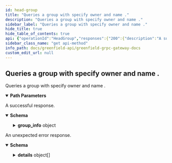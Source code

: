 ```yaml
---
id: head-group
title: "Queries a group with specify owner and name ."
description: "Queries a group with specify owner and name ."
sidebar_label: "Queries a group with specify owner and name ."
hide_title: true
hide_table_of_contents: true
api: {"operationId":"HeadGroup","responses":{"200":{"description":"A successful response.","content":{"*/*":{"schema":{"type":"object","properties":{"group_info":{"type":"object","properties":{"owner":{"type":"string","description":"owner is the owner of the group. It can not changed once it created."},"group_name":{"type":"string","description":"group_name is the name of group which is unique under an account."},"source_type":{"title":"source_type","type":"string","enum":["SOURCE_TYPE_ORIGIN","SOURCE_TYPE_BSC_CROSS_CHAIN","SOURCE_TYPE_MIRROR_PENDING"],"default":"SOURCE_TYPE_ORIGIN"},"id":{"type":"string","title":"id is the unique identifier of group"},"extra":{"type":"string","title":"extra is used to store extra info for the group"}}}}}}}},"default":{"description":"An unexpected error response.","content":{"*/*":{"schema":{"type":"object","properties":{"error":{"type":"string"},"code":{"type":"integer","format":"int32"},"message":{"type":"string"},"details":{"type":"array","items":{"type":"object","properties":{"type_url":{"type":"string"},"value":{"type":"string","format":"byte"}}}}}}}}}},"parameters":[{"name":"group_owner","in":"path","required":true,"schema":{"type":"string"}},{"name":"group_name","in":"path","required":true,"schema":{"type":"string"}}],"tags":["Query"],"description":"Queries a group with specify owner and name .","method":"get","path":"/greenfield/storage/head_group/{group_owner}/{group_name}","servers":[{"url":"https://gnfd-testnet-fullnode-tendermint-us.bnbchain.org"}],"info":{"title":"Greenfield - gRPC Gateway docs","description":"A REST interface for state queries","version":"1.0.0"},"postman":{"name":"Queries a group with specify owner and name .","description":{"type":"text/plain"},"url":{"path":["greenfield","storage","head_group",":group_owner",":group_name"],"host":["{{baseUrl}}"],"query":[],"variable":[{"disabled":false,"description":{"content":"(Required) ","type":"text/plain"},"type":"any","value":"","key":"group_owner"},{"disabled":false,"description":{"content":"(Required) ","type":"text/plain"},"type":"any","value":"","key":"group_name"}]},"header":[{"key":"Accept","value":"*/*"}],"method":"GET"}}
sidebar_class_name: "get api-method"
info_path: docs/greenfield-api/greenfield-grpc-gateway-docs
custom_edit_url: null
---
```



## Queries a group with specify owner and name .



Queries a group with specify owner and name .

<details style={{"marginBottom":"1rem"}} data-collapsed={false} open={true}><summary style={{}}><strong>Path Parameters</strong></summary><div><ul><ParamsItem className={"paramsItem"} param={{"name":"group_owner","in":"path","required":true,"schema":{"type":"string"}}}></ParamsItem><ParamsItem className={"paramsItem"} param={{"name":"group_name","in":"path","required":true,"schema":{"type":"string"}}}></ParamsItem></ul></div></details><div><ApiTabs><TabItem label={"200"} value={"200"}><div>

A successful response.

</div><div><MimeTabs schemaType={"response"}><TabItem label={"*/*"} value={"*/*"}><SchemaTabs><TabItem label={"Schema"} value={"Schema"}><details style={{}} data-collapsed={false} open={true}><summary style={{"textAlign":"left"}}><strong>Schema</strong></summary><div style={{"textAlign":"left","marginLeft":"1rem"}}></div><ul style={{"marginLeft":"1rem"}}><SchemaItem collapsible={true} className={"schemaItem"}><details style={{}}><summary style={{}}><strong>group_info</strong><span style={{"opacity":"0.6"}}> object</span></summary><div style={{"marginLeft":"1rem"}}><SchemaItem collapsible={false} name={"owner"} required={false} schemaName={"string"} qualifierMessage={undefined} schema={{"type":"string","description":"owner is the owner of the group. It can not changed once it created."}}></SchemaItem><SchemaItem collapsible={false} name={"group_name"} required={false} schemaName={"string"} qualifierMessage={undefined} schema={{"type":"string","description":"group_name is the name of group which is unique under an account."}}></SchemaItem><SchemaItem collapsible={false} name={"source_type"} required={false} schemaName={"source_type"} qualifierMessage={"**Possible values:** [`SOURCE_TYPE_ORIGIN`, `SOURCE_TYPE_BSC_CROSS_CHAIN`, `SOURCE_TYPE_MIRROR_PENDING`]"} schema={{"title":"source_type","type":"string","enum":["SOURCE_TYPE_ORIGIN","SOURCE_TYPE_BSC_CROSS_CHAIN","SOURCE_TYPE_MIRROR_PENDING"],"default":"SOURCE_TYPE_ORIGIN"}}></SchemaItem><SchemaItem collapsible={false} name={"id"} required={false} schemaName={"id is the unique identifier of group"} qualifierMessage={undefined} schema={{"type":"string","title":"id is the unique identifier of group"}}></SchemaItem><SchemaItem collapsible={false} name={"extra"} required={false} schemaName={"extra is used to store extra info for the group"} qualifierMessage={undefined} schema={{"type":"string","title":"extra is used to store extra info for the group"}}></SchemaItem></div></details></SchemaItem></ul></details></TabItem><TabItem label={"Example (from schema)"} value={"Example (from schema)"}><ResponseSamples responseExample={"{\n  \"group_info\": {\n    \"owner\": \"string\",\n    \"group_name\": \"string\",\n    \"source_type\": \"SOURCE_TYPE_ORIGIN\",\n    \"id\": \"string\",\n    \"extra\": \"string\"\n  }\n}"} language={"json"}></ResponseSamples></TabItem></SchemaTabs></TabItem></MimeTabs></div></TabItem><TabItem label={"default"} value={"default"}><div>

An unexpected error response.

</div><div><MimeTabs schemaType={"response"}><TabItem label={"*/*"} value={"*/*"}><SchemaTabs><TabItem label={"Schema"} value={"Schema"}><details style={{}} data-collapsed={false} open={true}><summary style={{"textAlign":"left"}}><strong>Schema</strong></summary><div style={{"textAlign":"left","marginLeft":"1rem"}}></div><ul style={{"marginLeft":"1rem"}}><SchemaItem collapsible={false} name={"error"} required={false} schemaName={"string"} qualifierMessage={undefined} schema={{"type":"string"}}></SchemaItem><SchemaItem collapsible={false} name={"code"} required={false} schemaName={"int32"} qualifierMessage={undefined} schema={{"type":"integer","format":"int32"}}></SchemaItem><SchemaItem collapsible={false} name={"message"} required={false} schemaName={"string"} qualifierMessage={undefined} schema={{"type":"string"}}></SchemaItem><SchemaItem collapsible={true} className={"schemaItem"}><details style={{}}><summary style={{}}><strong>details</strong><span style={{"opacity":"0.6"}}> object[]</span></summary><div style={{"marginLeft":"1rem"}}><li><div style={{"fontSize":"var(--ifm-code-font-size)","opacity":"0.6","marginLeft":"-.5rem","paddingBottom":".5rem"}}>Array [</div></li><SchemaItem collapsible={false} name={"type_url"} required={false} schemaName={"string"} qualifierMessage={undefined} schema={{"type":"string"}}></SchemaItem><SchemaItem collapsible={false} name={"value"} required={false} schemaName={"byte"} qualifierMessage={undefined} schema={{"type":"string","format":"byte"}}></SchemaItem><li><div style={{"fontSize":"var(--ifm-code-font-size)","opacity":"0.6","marginLeft":"-.5rem"}}>]</div></li></div></details></SchemaItem></ul></details></TabItem><TabItem label={"Example (from schema)"} value={"Example (from schema)"}><ResponseSamples responseExample={"{\n  \"error\": \"string\",\n  \"code\": 0,\n  \"message\": \"string\",\n  \"details\": [\n    {\n      \"type_url\": \"string\",\n      \"value\": \"string\"\n    }\n  ]\n}"} language={"json"}></ResponseSamples></TabItem></SchemaTabs></TabItem></MimeTabs></div></TabItem></ApiTabs></div>
      